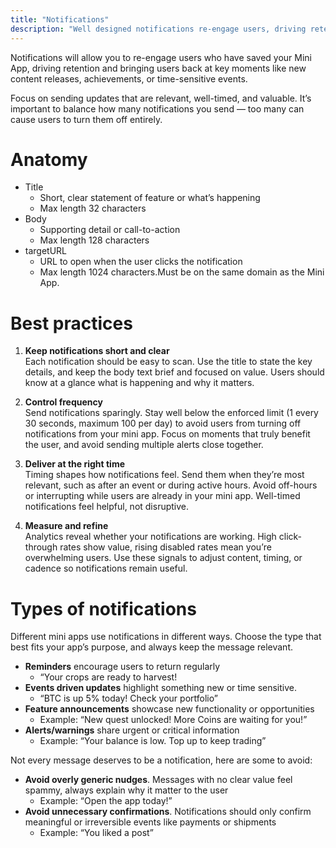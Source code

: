 ```yaml
---
title: "Notifications" 
description: "Well designed notifications re-engage users, driving retention, and highlight key moments"
---
```


Notifications will allow you to re-engage users who have saved your Mini App, driving retention and bringing users back at key moments like new content releases, achievements, or time-sensitive events. 

Focus on sending updates that are relevant, well-timed, and valuable. It’s important to balance how many notifications you send — too many can cause users to turn them off entirely.

# Anatomy

* Title  
  * Short, clear statement of feature or what’s happening  
  * Max length 32 characters  
* Body  
  * Supporting detail or call-to-action  
  * Max length 128 characters  
* targetURL  
  * URL to open when the user clicks the notification  
  * Max length 1024 characters.Must be on the same domain as the Mini App.


# Best practices

1. **Keep notifications short and clear**  
   Each notification should be easy to scan. Use the title to state the key details, and keep the body text brief and focused on value. Users should know at a glance what is happening and why it matters.

2. **Control frequency**  
   Send notifications sparingly. Stay well below the enforced limit (1 every 30 seconds, maximum 100 per day) to avoid users from turning off notifications from your mini app. Focus on moments that truly benefit the user, and avoid sending multiple alerts close together.

3. **Deliver at the right time**  
   Timing shapes how notifications feel. Send them when they’re most relevant, such as after an event or during active hours. Avoid off-hours or interrupting while users are already in your mini app. Well-timed notifications feel helpful, not disruptive.

4. **Measure and refine**  
   Analytics reveal whether your notifications are working. High click-through rates show value, rising disabled rates mean you’re overwhelming users. Use these signals to adjust content, timing, or cadence so notifications remain useful.

# Types of notifications

Different mini apps use notifications in different ways. Choose the type that best fits your app’s purpose, and always keep the message relevant.

* **Reminders** encourage users to return regularly  
  * “Your crops are ready to harvest\!  
* **Events driven updates** highlight something new or time sensitive.  
  * “BTC is up 5% today\! Check your portfolio”  
* **Feature announcements** showcase new functionality or opportunities  
  * Example: “New quest unlocked\! More Coins are waiting for you\!”  
* **Alerts/warnings** share urgent or critical information  
  * Example: “Your balance is low. Top up to keep trading”  
    

Not every message deserves to be a notification, here are some to avoid:

* **Avoid overly generic nudges**. Messages with no clear value feel spammy, always explain why it matter to the user  
  * Example: “Open the app today\!”  
* **Avoid unnecessary confirmations**. Notifications should only confirm meaningful or irreversible events like payments or shipments  
  * Example: “You liked a post”